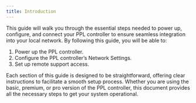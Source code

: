 ```yaml
---
title: Introduction
---
```


This guide will walk you through the essential steps needed to power up, configure, and connect your PPL controller to ensure 
seamless integration into your local network. By following this guide, you will be able to:

1. Power up the PPL controller.
2. Configure the PPL controller’s Network Settings.
3. Set up remote support access.

Each section of this guide is designed to be straightforward, offering clear instructions to facilitate a smooth setup process. 
Whether you are using the basic, premium, or pro version of the PPL controller, this document provides all the necessary steps to 
get your system operational.
